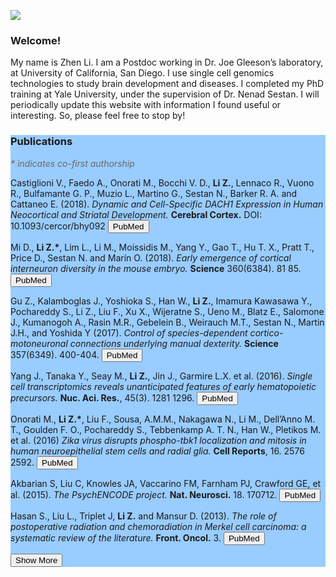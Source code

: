 <head>
<meta name="viewport" content="width=device-width, initial-scale=1">
<script src="https://ajax.googleapis.com/ajax/libs/jquery/3.3.1/jquery.min.js"></script>
<script src="https://maxcdn.bootstrapcdn.com/bootstrap/3.3.7/js/bootstrap.min.js"></script>
<link rel="stylesheet" href="https://use.fontawesome.com/releases/v5.1.1/css/all.css" integrity="sha384-O8whS3fhG2OnA5Kas0Y9l3cfpmYjapjI0E4theH4iuMD+pLhbf6JI0jIMfYcK3yZ" crossorigin="anonymous">

<script>
$(document).ready(function() {
  $("#toggle").click(function() {
    var elem = $("#toggle").text();
    if (elem == "Show More") {
      //Stuff to do when btn is in the read more state
      $("#toggle").text("Show Less");
      $(".text").slideDown();
    } else {
      //Stuff to do when btn is in the read less state
      $("#toggle").text("Show More");
      $(".text").slideUp();
    }
  });
});
</script>

</head>

<section>
<div class="img-circle">
  <img src="images/DSC_1415.JPG" class="image" />
</div>
<article>
  <h1>Welcome!</h1>
  <p>My name is Zhen Li. I am a Postdoc working in Dr. Joe Gleeson's laboratory, at University of California, San Diego. I use single cell genomics technologies to study brain development and diseases. I completed my PhD training at Yale University, under the supervision of Dr. Nenad Sestan. I will periodically update this website with information I found useful or interesting. So, please feel free to stop by!</p>
</article>
</section>

<section>
<article style="background-color:#99ccff">
<h1>Publications</h1>
<p><i style="color:#696969">* indicates co-first authorship</i></p>
<p>Castiglioni V., Faedo A., Onorati M., Bocchi V. D., <b>Li Z.</b>, Lennaco R., Vuono R., Bulfamante G. P., Muzio L., Martino G., Sestan N., Barker R. A. and Cattaneo E. (2018). <i>Dynamic and Cell-Specific DACH1 Expression in Human Neocortical and Striatal Development.</i> <b>Cerebral Cortex.</b> DOI: 10.1093/cercor/bhy092 <a href="https://www.ncbi.nlm.nih.gov/pubmed/29688344"><button class="paper">PubMed</button></a></p>

<p>Mi D., <b>Li Z.*</b>, Lim L., Li M., Moissidis M., Yang Y., Gao T., Hu T. X., Pratt T., Price D., Sestan N. and Marín O. (2018). <i>Early emergence of cortical interneuron diversity in the mouse embryo.</i> <b>Science</b> 360(6384). 81  85. <a href="https://www.ncbi.nlm.nih.gov/pubmed/29472441"><button class="paper">PubMed</button></a></p>

<p>Gu Z., Kalamboglas J., Yoshioka S., Han W., <b>Li Z.</b>, Imamura Kawasawa Y., Pochareddy S., Li Z., Liu F., Xu X., Wijeratne S., Ueno M., Blatz E., Salomone J., Kumanogoh A., Rasin M.R., Gebelein B., Weirauch M.T., Sestan N., Martin J.H., and Yoshida Y (2017). <i>Control of species-dependent cortico-motoneuronal connections underlying manual dexterity.</i> <b>Science</b> 357(6349). 400-404. <a href="https://www.ncbi.nlm.nih.gov/pubmed/28751609"><button class="paper">PubMed</button></a></p>

<div>
<span class="text">
<p>Yang J., Tanaka Y., Seay M., <b>Li Z.</b>, Jin J., Garmire L.X. et al. (2016). <i>Single cell transcriptomics reveals unanticipated features of early hematopoietic precursors.</i> <b>Nuc. Aci. Res.</b>, 45(3). 1281  1296. <a href="https://www.ncbi.nlm.nih.gov/pubmed/28003475"><button class="paper">PubMed</button></a></p>

<p>Onorati M., <b>Li Z.*</b>, Liu F., Sousa, A.M.M., Nakagawa N., Li M., Dell’Anno M. T., Goulden F. O., Pochareddy S., Tebbenkamp A. T. N., Han W., Pletikos M. et al. (2016) <i>Zika virus disrupts phospho-tbk1 localization and mitosis in human neuroepithelial stem cells and radial glia.</i> <b>Cell Reports</b>, 16. 2576  2592. <a href="https://www.ncbi.nlm.nih.gov/pubmed/27568284"><button class="paper">PubMed</button></a></p>

<p>Akbarian S, Liu C, Knowles JA, Vaccarino FM, Farnham PJ, Crawford GE, et al. (2015). <i>The PsychENCODE project.</i> <b>Nat. Neurosci.</b> 18. 170712. <a href="https://www.ncbi.nlm.nih.gov/pubmed/26605881"><button class="paper">PubMed</button></a></p>

<p>Hasan S., Liu L., Triplet J, <b>Li Z.</b> and Mansur D. (2013). <i>The role of postoperative radiation and chemoradiation in Merkel cell carcinoma: a systematic review of the literature.</i> <b>Front. Oncol.</b> 3. <a href="https://www.ncbi.nlm.nih.gov/pubmed/24294591"><button class="paper">PubMed</button></a></p>
</span>
</div>

<button id="toggle">Show More</button>
</div>
</article>
</section>